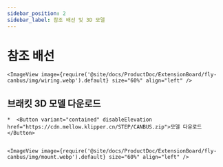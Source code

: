 ```yaml
---
sidebar_position: 2
sidebar_label: 참조 배선 및 3D 모델
---
```





# 참조 배선

    <ImageView image={require('@site/docs/ProductDoc/ExtensionBoard/fly-canbus/img/wiring.webp').default} size="60%" align="left" />


## 브래킷 3D 모델 다운로드

    *  <Button variant="contained" disableElevation href="https://cdn.mellow.klipper.cn/STEP/CANBUS.zip">모델 다운로드</Button>


    <ImageView image={require('@site/docs/ProductDoc/ExtensionBoard/fly-canbus/img/mount.webp').default} size="60%" align="left" />